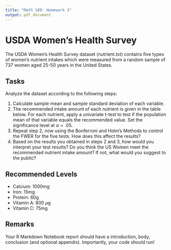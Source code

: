 ```yaml
---
title: "Math 189: Homework 3"
output: pdf_document
---
```


# USDA Women’s Health Survey

The USDA Women’s Health Survey dataset (nutrient.txt) contains five types of women’s nutrient intakes which were measured from a random sample of 737 women aged 25-50 years in the United
States. 

## Tasks

Analyze the dataset according to the following steps:

1. Calculate sample mean and sample standard deviation of each variable.
2. The recommended intake amount of each nutrient is given in the table below. For each nutrient, apply a univariate t-test to test if the population mean of that variable equals the
recommended value. Set the significance level at $\alpha = .05$.
3. Repeat step 2, now using the Bonferroni and Holm's Methods to control the FWER for the five tests. How does this affect the results?
4. Based on the results you obtained in steps 2 and 3, how would you interpret your test results? Do you think the US Women meet the recommended nutrient intake amount? If not, what would you suggest to the public?

## Recommended Levels

- Calcium: 1000mg
- Iron: 15mg
- Protein: 60g
- Vitamin A: 800 $\mu$g
- Vitamin C: 75mg

## Remarks

Your R Markdown Notebook report should have a introduction, body, conclusion (and optional appendix). Importantly, your code should run!
 

